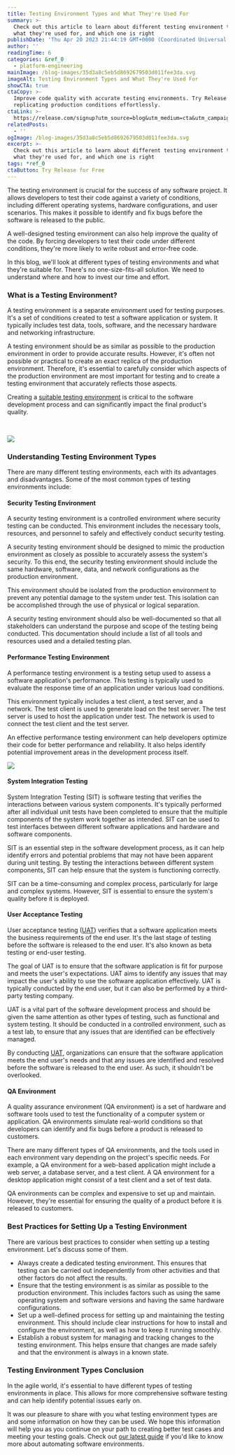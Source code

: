 ```yaml
---
title: Testing Environment Types and What They're Used For
summary: >-
  Check out this article to learn about different testing environment types,
  what they're used for, and which one is right
publishDate: 'Thu Apr 20 2023 21:44:19 GMT+0000 (Coordinated Universal Time)'
author: ''
readingTime: 6
categories: &ref_0
  - platform-engineering
mainImage: /blog-images/35d3a8c5eb5d8692679503d011fee3da.svg
imageAlt: Testing Environment Types and What They're Used For
showCTA: true
ctaCopy: >-
  Improve code quality with accurate testing environments. Try Release for
  replicating production conditions effortlessly.
ctaLink: >-
  https://release.com/signup?utm_source=blog&utm_medium=cta&utm_campaign=blog-cta&utm_content=testing-environment-types-and-what-theyre-used-for
relatedPosts:
  - ''
ogImage: /blog-images/35d3a8c5eb5d8692679503d011fee3da.svg
excerpt: >-
  Check out this article to learn about different testing environment types,
  what they're used for, and which one is right
tags: *ref_0
ctaButton: Try Release for Free
---
```


The testing environment is crucial for the success of any software project. It allows developers to test their code against a variety of conditions, including different operating systems, hardware configurations, and user scenarios. This makes it possible to identify and fix bugs before the software is released to the public. 

A well-designed testing environment can also help improve the quality of the code. By forcing developers to test their code under different conditions, they're more likely to write robust and error-free code. 

In this blog, we'll look at different types of testing environments and what they're suitable for. There's no one-size-fits-all solution. We need to understand where and how to invest our time and effort. 

### What is a Testing Environment?

A testing environment is a separate environment used for testing purposes. It's a set of conditions created to test a software application or system. It typically includes test data, tools, software, and the necessary hardware and networking infrastructure. 

A testing environment should be as similar as possible to the production environment in order to provide accurate results. However, it's often not possible or practical to create an exact replica of the production environment. Therefore, it's essential to carefully consider which aspects of the production environment are most important for testing and to create a testing environment that accurately reflects those aspects. 

Creating a [suitable testing environment](https://release.com/blog/setup-test-environment) is critical to the software development process and can significantly impact the final product's quality. 

‍

![](/blog-images/47bf8e4d6bc87ec1a0886f6115b4444f.png)

### Understanding Testing Environment Types

There are many different testing environments, each with its advantages and disadvantages. Some of the most common types of testing environments include: 

#### Security Testing Environment

A security testing environment is a controlled environment where security testing can be conducted. This environment includes the necessary tools, resources, and personnel to safely and effectively conduct security testing. 

A security testing environment should be designed to mimic the production environment as closely as possible to accurately assess the system's security. To this end, the security testing environment should include the same hardware, software, data, and network configurations as the production environment. 

This environment should be isolated from the production environment to prevent any potential damage to the system under test. This isolation can be accomplished through the use of physical or logical separation. 

A security testing environment should also be well-documented so that all stakeholders can understand the purpose and scope of the testing being conducted. This documentation should include a list of all tools and resources used and a detailed testing plan. 

#### Performance Testing Environment

A performance testing environment is a testing setup used to assess a software application's performance. This testing is typically used to evaluate the response time of an application under various load conditions. 

This environment typically includes a test client, a test server, and a network. The test client is used to generate load on the test server. The test server is used to host the application under test. The network is used to connect the test client and the test server. 

An effective performance testing environment can help developers optimize their code for better performance and reliability. It also helps identify potential improvement areas in the development process itself. 

![](/blog-images/281cb9b431507eca023ca3b01c91ce16.png)

#### System Integration Testing

System Integration Testing (SIT) is software testing that verifies the interactions between various system components. It's typically performed after all individual unit tests have been completed to ensure that the multiple components of the system work together as intended. SIT can be used to test interfaces between different software applications and hardware and software components. 

SIT is an essential step in the software development process, as it can help identify errors and potential problems that may not have been apparent during unit testing. By testing the interactions between different system components, SIT can help ensure that the system is functioning correctly.

SIT can be a time-consuming and complex process, particularly for large and complex systems. However, SIT is essential to ensure the system's quality before it is deployed. 

#### User Acceptance Testing

User acceptance testing ([UAT](https://en.wikipedia.org/wiki/Acceptance_testing#User_acceptance_testing:~:text=product%20provider/developer\).-,User%20acceptance%20testing,-%5Bedit%5D)) verifies that a software application meets the business requirements of the end user. It's the last stage of testing before the software is released to the end user. It's also known as beta testing or end-user testing. 

The goal of UAT is to ensure that the software application is fit for purpose and meets the user's expectations. UAT aims to identify any issues that may impact the user's ability to use the software application effectively. UAT is typically conducted by the end user, but it can also be performed by a third-party testing company. 

UAT is a vital part of the software development process and should be given the same attention as other types of testing, such as functional and system testing. It should be conducted in a controlled environment, such as a test lab, to ensure that any issues that are identified can be effectively managed. 

By conducting [UAT](https://release.com/blog/user-acceptance-testing-best-practices), organizations can ensure that the software application meets the end user's needs and that any issues are identified and resolved before the software is released to the end user. As such, it shouldn't be overlooked. 

#### QA Environment

A quality assurance environment (QA environment) is a set of hardware and software tools used to test the functionality of a computer system or application. QA environments simulate real-world conditions so that developers can identify and fix bugs before a product is released to customers. 

There are many different types of QA environments, and the tools used in each environment vary depending on the project's specific needs. For example, a QA environment for a web-based application might include a web server, a database server, and a test client. A QA environment for a desktop application might consist of a test client and a set of test data. 

QA environments can be complex and expensive to set up and maintain. However, they're essential for ensuring the quality of a product before it is released to customers. 

### Best Practices for Setting Up a Testing Environment

There are various best practices to consider when setting up a testing environment. Let's discuss some of them. 
*   Always create a dedicated testing environment. This ensures that testing can be carried out independently from other activities and that other factors do not affect the results.
*   Ensure that the testing environment is as similar as possible to the production environment. This includes factors such as using the same operating system and software versions and having the same hardware configurations.
*   Set up a well-defined process for setting up and maintaining the testing environment. This should include clear instructions for how to install and configure the environment, as well as how to keep it running smoothly.
*   Establish a robust system for managing and tracking changes to the testing environment. This helps ensure that changes are made safely and that the environment is always in a known state.

### Testing Environment Types Conclusion

In the agile world, it's essential to have different types of testing environments in place. This allows for more comprehensive software testing and can help identify potential issues early on. 

It was our pleasure to share with you what testing environment types are and some information on how they can be used. We hope this information will help you as you continue on your path to creating better test cases and meeting your testing goals. Check out [our latest guide](https://release.com/ebook/the-complete-guide-to-automated-software-environments) if you'd like to know more about automating software environments.
